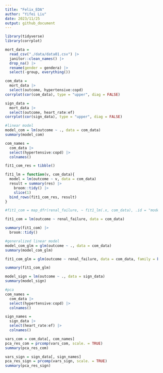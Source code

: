 ```yaml
---
title: "Felix_EDA"
author: "Yifei Liu"
date: 2023/11/25
output: github_document
---
```


```r
library(tidyverse)
library(corrplot)
```


```r
mort_data = 
  read_csv("./data/data01.csv") |> 
  janitor::clean_names() |> 
  drop_na() |>
  rename(gender = gendera) |>
  select(-group, everything())
```


```r
com_data =
  mort_data |>
  select(outcome, hypertensive:copd)
corrplot(cor(com_data), type = "upper", diag = FALSE)
```


```r
sign_data =
  mort_data |>
  select(outcome, heart_rate:ef)
corrplot(cor(sign_data), type = "upper", diag = FALSE)
```


```r
#linear model
model_com = lm(outcome ~ ., data = com_data)
summary(model_com)

com_names = 
  com_data |>
  select(hypertensive:copd) |>
  colnames()

fit1_com_res = tibble()

fit1_lm = function(v, com_data){
  model = lm(outcome ~ v, data = com_data)
  result = summary(res) |>
    broom::tidy() |>
    slice(1)
  bind_rows(fit1_com_res, result)
}

#fit1_com = map_dfr(renal_failure, ~ fit1_lm(.x, com_data), .id = "model")

fit1_com = lm(outcome ~ renal_failure, data = com_data)

summary(fit1_com) |>
  broom::tidy()

```


```r
#generalized linear model
model_com_glm = glm(outcome ~ ., data = com_data)
summary(model_com_glm)

fit1_com_glm = glm(outcome ~ renal_failure, data = com_data, family = binomial(link = "logit"))

summary(fit1_com_glm)
```


```r
model_sign = lm(outcome ~ ., data = sign_data)
summary(model_sign)
```




```r
#pca
com_names = 
  com_data |>
  select(hypertensive:copd) |>
  colnames()

sign_names = 
  sign_data |>
  select(heart_rate:ef) |>
  colnames()

vars_com = com_data[, com_names]
pca_res_com = prcomp(vars_com, scale. = TRUE)
summary(pca_res_com)

vars_sign = sign_data[, sign_names]
pca_res_sign = prcomp(vars_sign, scale. = TRUE)
summary(pca_res_sign)
```




















